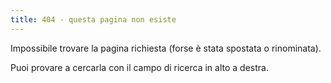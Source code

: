 ```yaml
---
title: 404 - questa pagina non esiste
---
```



Impossibile trovare la pagina richiesta (forse è stata spostata o rinominata).

Puoi provare a cercarla con il campo di ricerca in alto a destra.
